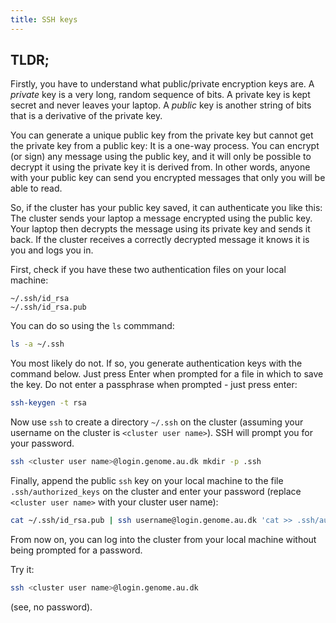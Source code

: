 ```yaml
---
title: SSH keys
---
```


## TLDR;


Firstly, you have to understand what public/private encryption keys are. A *private* key is a very long, random sequence of bits. A private key is kept secret and never leaves your laptop. A *public* key is another string of bits that is a derivative of the private key. 

You can generate a unique public key from the private key but cannot get the private key from a public key: It is a one-way process. You can encrypt (or sign) any message using the public key, and it will only be possible to decrypt it using the private key it is derived from. In other words, anyone with your public key can send you encrypted messages that only you will be able to read. 

So, if the cluster has your public key saved, it can authenticate you like this: The cluster sends your laptop a message encrypted using the public key. Your laptop then decrypts the message using its private key and sends it back. If the cluster receives a correctly decrypted message it knows it is you and logs you in.


First, check if you have these two authentication files on your local machine: 

```
~/.ssh/id_rsa
~/.ssh/id_rsa.pub
```

You can do so using the `ls` commmand:

```.bash
ls -a ~/.ssh
```

You most likely do not. If so, you generate authentication keys with the command below. Just press Enter when prompted for a file in which to save the key. Do not enter a passphrase when prompted - just press enter:

```.bash
ssh-keygen -t rsa

```

Now use `ssh` to create a directory `~/.ssh` on the cluster (assuming your username on the cluster is `<cluster user name>`). SSH will prompt you for your password.

```.bash
ssh <cluster user name>@login.genome.au.dk mkdir -p .ssh
```

Finally, append the public `ssh` key on your local machine to the file `.ssh/authorized_keys` on the cluster and enter your password (replace `<cluster user name>` with your cluster user name):

```.bash
cat ~/.ssh/id_rsa.pub | ssh username@login.genome.au.dk 'cat >> .ssh/authorized_keys'
```

From now on, you can log into the cluster from your local machine without being prompted for a password.

Try it:

```.bash
ssh <cluster user name>@login.genome.au.dk
```

(see, no password).